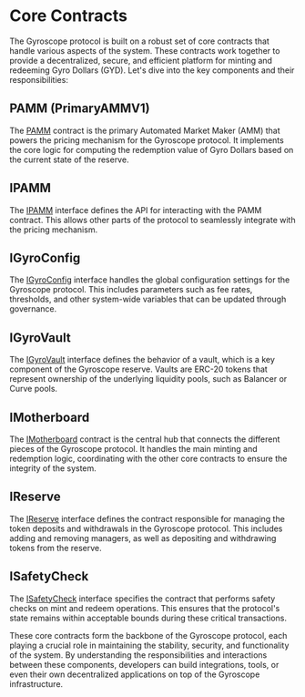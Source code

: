 
# Core Contracts

The Gyroscope protocol is built on a robust set of core contracts that handle various aspects of the system. These contracts work together to provide a decentralized, secure, and efficient platform for minting and redeeming Gyro Dollars (GYD). Let's dive into the key components and their responsibilities:

## PAMM (PrimaryAMMV1)
The [PAMM](/core-contracts/pamm) contract is the primary Automated Market Maker (AMM) that powers the pricing mechanism for the Gyroscope protocol. It implements the core logic for computing the redemption value of Gyro Dollars based on the current state of the reserve.

## IPAMM
The [IPAMM](/core-contracts/ipamm) interface defines the API for interacting with the PAMM contract. This allows other parts of the protocol to seamlessly integrate with the pricing mechanism.

## IGyroConfig
The [IGyroConfig](/core-contracts/igyro-config) interface handles the global configuration settings for the Gyroscope protocol. This includes parameters such as fee rates, thresholds, and other system-wide variables that can be updated through governance.

## IGyroVault
The [IGyroVault](/core-contracts/igyro-vault) interface defines the behavior of a vault, which is a key component of the Gyroscope reserve. Vaults are ERC-20 tokens that represent ownership of the underlying liquidity pools, such as Balancer or Curve pools.

## IMotherboard
The [IMotherboard](/core-contracts/imotherboard) contract is the central hub that connects the different pieces of the Gyroscope protocol. It handles the main minting and redemption logic, coordinating with the other core contracts to ensure the integrity of the system.

## IReserve
The [IReserve](/core-contracts/ireserve) interface defines the contract responsible for managing the token deposits and withdrawals in the Gyroscope protocol. This includes adding and removing managers, as well as depositing and withdrawing tokens from the reserve.

## ISafetyCheck
The [ISafetyCheck](/core-contracts/isafety-check) interface specifies the contract that performs safety checks on mint and redeem operations. This ensures that the protocol's state remains within acceptable bounds during these critical transactions.

These core contracts form the backbone of the Gyroscope protocol, each playing a crucial role in maintaining the stability, security, and functionality of the system. By understanding the responsibilities and interactions between these components, developers can build integrations, tools, or even their own decentralized applications on top of the Gyroscope infrastructure.